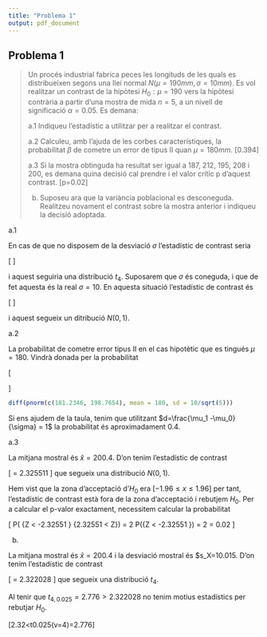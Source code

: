 ```yaml
---
title: "Problema 1"
output: pdf_document
---
```


## Problema 1

> Un procés industrial fabrica peces les longituds de les quals es distribueixen segons una llei normal $N(\mu=190 mm, \sigma=10 mm)$. Es vol realitzar un contrast de la hipòtesi $H_0: \mu=190$ vers la hipòtesi contrària a partir d'una mostra de mida $n=5$, a un nivell de significació $\alpha=0.05$. Es demana:
>
> a.1 Indiqueu l'estadístic a utilitzar per a realitzar el contrast.
>
> a.2	Calculeu, amb l’ajuda de les corbes característiques, la probabilitat $\beta$ de cometre un error de tipus II quan $\mu=180 mm$. [0.394]
>
> a.3 Si la mostra obtinguda ha resultat ser igual a 187, 212, 195, 208 i 200, es demana quina decisió cal prendre i el valor crític p d'aquest contrast. [p=0.02]
>
> b. Suposeu ara que la variància poblacional es desconeguda. Realitzeu novament el contrast sobre la mostra anterior i indiqueu la decisió adoptada.


a.1

En cas de que no disposem de la desviació $\sigma$ l'estadístic de contrast seria

\[
\frac{\bar{x}-190}{s/\sqrt{5}}
\]

i aquest seguiria una distribució $t_4$. Suposarem que $\sigma$ és coneguda, i que de fet aquesta és la real $\sigma=10$. En aquesta situació l'estadístic de contrast és

\[
\frac{\bar{x}-190}{\sigma/\sqrt{5}}
\]

i aquest segueix un ditribució $N(0,1)$.


a.2


La probabilitat de cometre error tipus II en el cas hipotètic que es tingués $\mu=180$. Vindrà donada per la probabilitat

\[
\begin{array}{rcl}
P( R^c \;|\; H_1 ) &=& P\left( \left|\frac{\bar{x}-190}{10/\sqrt{5}}\right| \leq z_{\alpha/2} \;|\;  \bar{x} \sim N(180, 10/\sqrt{5}) \right) \\
&=& P\left( 190 - 1.96 \frac{10}{\sqrt{5}} \leq \bar{x} \leq  190 + 1.96 \frac{10}{\sqrt{5}} \;|\;  \bar{x} \sim N(180, 10/\sqrt{5}) \right)\\
&=& P\left( 181.2346 \leq \bar{x} \leq  198.7654 \;|\;  \bar{x} \sim N(180, 10/\sqrt{5}) \right)
\end{array}
\]

```r
diff(pnorm(c(181.2346, 198.7654), mean = 180, sd = 10/sqrt(5)))
```
Si ens ajudem de la taula, tenim que utilitzant $d=\frac{\mu_1 -\mu_0}{\sigma} = 1$ la probabilitat és aproximadament $0.4$.

a.3

La mitjana mostral és $\hat{x} = 200.4$. D'on tenim l'estadístic de contrast

\[
\frac{200.4-190}{10/\sqrt{5}} = 2.325511
\]
que segueix una distribució $N(0,1)$. 

Hem vist que la zona d'acceptació d'$H_0$ era $[-1.96 \leq x \leq 1.96]$ per tant, l'estadístic de contrast està fora de la zona d'acceptació i rebutjem $H_0$. Per a calcular el p-valor exactament, necessitem calcular la probabilitat

\[
P( \{Z < -2.32551 \} \cup \{2.32551 < Z\}) = 2 \times P(\{Z < -2.32551 \}) = 2 \times 0.01 = 0.02
\]


b.


La mitjana mostral és $\hat{x} = 200.4$ i la desviació mostral és $s_X=10.015. D'on tenim l'estadístic de contrast

\[
\frac{200.4-190}{10.015/\sqrt{5}} = 2.322028
\]
que segueix una distribució $t_4$. 

Al tenir que $t_{4,0.025} = 2.776 > 2.322028$ no tenim motius estadístics per rebutjar $H_0$.

[2.32<t0.025(v=4)=2.776]
